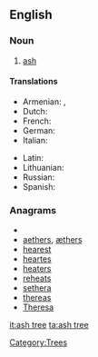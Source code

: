 ==English==

===Noun===
{{wikipedia}}
{{en-noun}}

# [[ash#Noun 2|ash]]

====Translations====
{{trans-top|ash}}
* Armenian: {{t-|hy|հացենի|tr=hac'eni}}, {{t-|hy|հացի|tr=hac'i}}
* Dutch: {{t+|nl|es|m}}
* French: {{t+|fr|frêne}}
* German: {{t+|de|Esche|f}}
* Italian: {{t-|it|frassino|m}}
{{trans-mid}}
* Latin: {{t-|la|fraxinus}}
* Lithuanian: {{t+|lt|uosis|m|xs=Lithuanian}}
* Russian: {{t|ru|ясень|m|tr=jásen'}}
* Spanish: {{t+|es|fresno|m}}
{{trans-bottom}}

===Anagrams===
* {{alphagram|aeehrst}}
* [[aethers#English|aethers]], [[æthers#English|æthers]]
* [[hearest#English|hearest]]
* [[heartes#English|heartes]]
* [[heaters#English|heaters]]
* [[reheats#English|reheats]]
* [[sethera#English|sethera]]
* [[thereas#English|thereas]]
* [[Theresa#English|Theresa]]

[[Category:Trees]]

[[it:ash tree]]
[[ta:ash tree]]